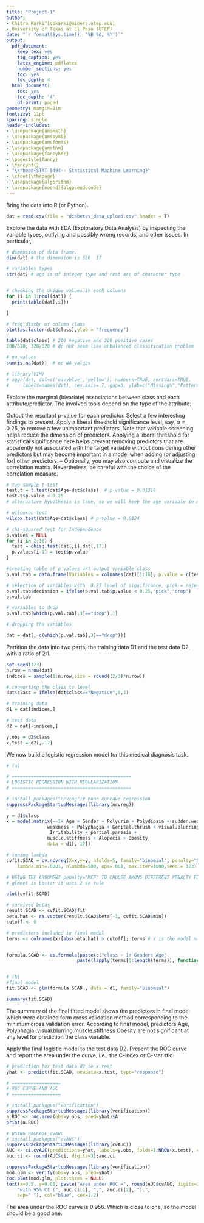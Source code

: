 ```yaml
---
title: "Project-1"
author:
- Chitra Karki^[cbkarki@miners.utep.edu]
- University of Texas at El Paso (UTEP)
date: "`r format(Sys.time(), '%B %d, %Y')`"
output:
  pdf_document:
    keep_tex: yes
    fig_caption: yes
    latex_engine: pdflatex
    number_sections: yes
    toc: yes
    toc_depth: 4
  html_document:
    toc: yes
    toc_depth: '4'
    df_print: paged
geometry: margin=1in
fontsize: 11pt
spacing: single
header-includes:
- \usepackage{amsmath}
- \usepackage{amssymb}
- \usepackage{amsfonts}
- \usepackage{amsthm}
- \usepackage{fancyhdr}
- \pagestyle{fancy}
- \fancyhf{}
- "\\rhead{STAT 5494-- Statistical Machine Learning}"
- \cfoot{\thepage}
- \usepackage{algorithm}
- \usepackage[noend]{algpseudocode}
---
```


\noindent

\rule{17.5cm}{0.8pt}

\section{Import the data}
Bring the data into R (or Python).

```r
dat = read.csv(file = "diabetes_data_upload.csv",header = T)
```


\section{EDA}
Explore the data with EDA (Exploratory Data Analysis) by inspecting the variable
types, outlying and possibly wrong records, and other issues. In particular,
\begin{itemize}
\item inspect the frequency distribution of the target variable class and see, e.g., whether we
have an unbalanced classification problem.
\item Are there missing values? If so, handle them with an appropriate strategy such as listwise
deletion or single/multiple imputation.
\end{itemize}


```r
# dimension of data frame, 
dim(dat) # the dimension is 520  17

# variables types
str(dat) # age is of integer type and rest are of character type


# checking the unique values in each columns
for (i in 1:ncol(dat)) {
  print(table(dat[,i]))

}  

# freq distbn of column class
plot(as.factor(dat$class),ylab = "frequency")

table(dat$class) # 200 negative and 320 positive cases
200/520; 320/520 # do not seem like unbalanced classification problem

# na values
sum(is.na(dat))  # no NA values

# library(VIM)
# aggr(dat, col=c('navyblue','yellow'), numbers=TRUE, sortVars=TRUE,
#     labels=names(dat), cex.axis=.7, gap=3, ylab=c("Missing%","Pattern"))
```

\section{Variable Screening} 
Explore the marginal (bivariate) associations between class and each
attribute/predictor. The involved tools depend on the type of the attribute:
\begin{itemize}
\item For a continuous predictor, use the parametric two-sample t test or the nonparametric
Wilcoxon rank-sum test.

\item For a categorical predictor, use the $\chi^2$ test of independence or Fisher's exact test in case
of small cell counts.
\end{itemize}
Output the resultant p-value for each predictor. Select a few interesting findings to present.
Apply a liberal threshold significance level, say, $\alpha$ = 0.25, to remove a few unimportant predictors.
Note that variable screening helps reduce the dimension of predictors. Applying a liberal
threshold for statistical significance here helps prevent removing predictors that are apparently
not associated with the target variable without considering other predictors but may become
important in a model when adding (or adjusting for) other predictors.\newline
-- Optionally, you may also compute and visualize the correlation matrix. Nevertheless, be
careful with the choice of the correlation measure.

```r
# two sample t-test
test.t = t.test(dat$Age~dat$class)  # p-value = 0.01319
test.t$p.value < 0.25 
# alternative hypothesis is true, so we will keep the age variable in model

# wilcoxon test
wilcox.test(dat$Age~dat$class) # p-value = 0.0124

# chi-squared test for Independence
p.values = NULL
for (i in 2:16) {
  test = chisq.test(dat[,i],dat[,17])
  p.values[i-1] = test$p.value
}

#creating table of p values wrt output variable class
p.val.tab = data.frame(Variables = colnames(dat)[1:16], p.value = c(test.t$p.value,p.values)) 

# selection of variables with  0.25 level of significance, pick = reject ho, drop= accept ho
p.val.tab$decission = ifelse(p.val.tab$p.value < 0.25,"pick","drop")
p.val.tab

# variables to drop 
p.val.tab[which(p.val.tab[,3]=="drop"),1]

# dropping the variables

dat = dat[,-c(which(p.val.tab[,3]=="drop"))]

```


\section {Data Partition}
Partition the data into two parts, the training data D1 and the test data
D2, with a ratio of 2:1.

```r
set.seed(123)
n.row = nrow(dat)
indices = sample(1:n.row,size = round((2/3)*n.row))

# converting the class to level
dat$class = ifelse(dat$class=="Negative",0,1)

# training data
d1 = dat[indices,]

# test data
d2 = dat[-indices,]

y.obs = d2$class
x.test = d2[,-17]

```


\section {Logistic Regression Modeling} 
We now build a logistic regression model for this medical diagnosis task.

\begin{itemize}
\item[(a)] Fit the regularized logistic regression using the training data D1. While L1 regularization or LASSO is suggested here, you may use other penalty functions of your choice.\newline
Select the best tuning parameter $\lambda$ using a validation method such as v-fold cross validation. Specify the criterion that you use for the selection.\newline

-- Optionally, you may also consider including first-order interaction terms.

\item[(b)] Present your final `best' model. Which variables are important predictors? Interpret the results.
\end{itemize}

```r
# (a)

# ============================================
# LOGISTIC REGRESSION WITH REGULARIZATION
# ============================================

# install.packages("ncvreg")# none concave regression
suppressPackageStartupMessages(library(ncvreg))  

y = d1$class
x = model.matrix(~-1+ Age + Gender + Polyuria + Polydipsia + sudden.weight.loss + 
               weakness + Polyphagia + Genital.thrush + visual.blurring +
                Irritability + partial.paresis +
               muscle.stiffness + Alopecia + Obesity,
               data = d1[,-17])

# tuning lambda
cvfit.SCAD = cv.ncvreg(X=x,y=y, nfolds=5, family="binomial", penalty="SCAD", 
	lambda.min=.0001, nlambda=500, eps=.001, max.iter=1000,seed = 123) 

# USING THE ARGUMENT penalty="MCP" TO CHOOSE AMONG DIFFERENT PENALTY FUNCTIONS
# glmnet is better it uses 2 se rule

plot(cvfit.SCAD)

# survived betas 
result.SCAD <- cvfit.SCAD$fit
beta.hat <- as.vector(result.SCAD$beta[-1, cvfit.SCAD$min])
cutoff <- 0

# predictors included in final model 
terms <- colnames(x)[abs(beta.hat) > cutoff]; terms # x is the model matrix


formula.SCAD <- as.formula(paste(c("class ~ 1+ Gender+ Age",
                          paste(lapply(terms[3:length(terms)], function(x) substr(x,1,nchar(x)-3)),collapse = "+")), collapse=" + "))


# (b)
#final model
fit.SCAD <- glm(formula.SCAD , data = d1, family="binomial")

summary(fit.SCAD)

```
The summary of the final fitted model shows the predictors in final model which were obtained form cross validation method corresponding to the minimum cross validation error. According to final model, predictors Age, Polyphagia ,visual.blurring,muscle.stiffness Obesity are not significant at any level for prediction the class variable.

\section{Model Assessment/Deployment} 
Apply the final logistic model to the test data D2. Present
the ROC curve and report the area under the curve, i.e., the C-index or C-statistic.

```r
# prediction for test data d2 ie x.test
yhat <- predict(fit.SCAD, newdata=x.test, type="response")

# ==================
# ROC CURVE AND AUC
# ==================

# install.packages("verification")
suppressPackageStartupMessages(library(verification))
a.ROC <- roc.area(obs=y.obs, pred=yhat)$A
print(a.ROC)

# USING PACKAGE cvAUC
# install.packages("cvAUC")
suppressPackageStartupMessages(library(cvAUC))
AUC <- ci.cvAUC(predictions=yhat, labels=y.obs, folds=1:NROW(x.test), confidence=0.95); AUC 
auc.ci <- round(AUC$ci, digits=3);auc.ci

suppressPackageStartupMessages(library(verification))
mod.glm <- verify(obs=y.obs, pred=yhat)
roc.plot(mod.glm, plot.thres = NULL)
text(x=0.5, y=0.05, paste("Area under ROC =", round(AUC$cvAUC, digits=3), 
	"with 95% CI (", auc.ci[1], ",", auc.ci[2], ").",
	sep=" "), col="blue", cex=1.2)
```
The area under the ROC curve is 0.956. Which is close to one, so the model should be a good one.
